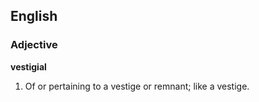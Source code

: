==English==

===Adjective===

'''vestigial'''

#Of or pertaining to a vestige or remnant; like a vestige.